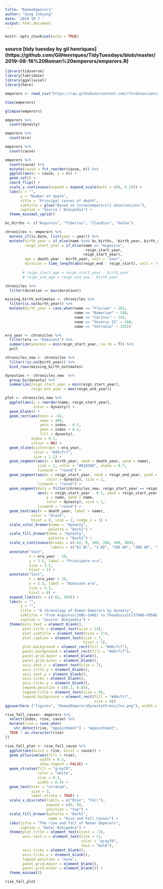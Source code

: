 ```yaml
---
title: "RomanEmperors"
author: "Sung Inkyung"
date: '2019 10 7 '
output: html_document
---
```


```r
knitr::opts_chunk$set(echo = TRUE)
```
### source [tidy tuesday by gil henriques] (https://github.com/GilHenriques/TidyTuesdays/blob/master/2019-08-16%20Roman%20emperors/emperors.R)
```r
library(tidyverse)
library(lubridate)
library(ggalluvial)
library(here)
```

```r
emperors <- read_csv("https://raw.githubusercontent.com/rfordatascience/tidytuesday/master/data/2019/2019-08-13/emperors.csv")

View(emperors)

glimpse(emperors)
```


```r
emperors %>% 
  count(dynasty)

emperors %>% 
  count(era) 

emperors %>% 
  count(cause)

emperors %>% 
  count(cause) %>% 
  mutate(cause = fct_reorder(cause, n)) %>% 
  ggplot(aes(x = cause, y = n)) +
  geom_col() +
  coord_flip() +
  scale_y_continuous(expand = expand_scale(mult = c(0, 0.2))) +
  labs(x = "",
       y = "Number of death",
       title = "Principal causes of death",
       subtitle = glue("Based on {nrow(emperors)} observations"),
       caption = "Source | Wikipedia") +
  theme_minimal_vgrid()

```

```r
bc_births <- c("Augustus", "Tiberius", "Claudius", "Galba")

chronicles <- emperors %>% 
  mutate_if(is.Date, list(year = year)) %>% 
  mutate(birth_year = if_else(name %in% bc_births, -birth_year, birth_year),
         reign_start_year = if_else(name == "Augustus",
                                    -reign_start_year,
                                    reign_start_year),
         age = death_year - birth_year, unit = "year",
         duration = time_length(abs(reign_end - reign_start), unit = "year"))
         
        # reign_start_age = reign_start_year - birth_year
        # reign_end_age = reign_end_yea - birth_year

chronicles %>% 
  filter(duration == max(duration))

missing_birth_estimates <- chronicles %>% 
  filter(is.na(birth_year)) %>% 
  mutate(birth_year = case_when(name == "Florian" ~ 202,
                                name == "Numerian" ~ 248,
                                name == "Carinus" ~ 245,
                                name == "Severus II" ~ 260,
                                name == "Vetranio" ~ 325))

era_year <- chronicles %>% 
  filter(era == "Dominate") %>% 
  summarize(yearmin = min(reign_start_year, na.rm = T)) %>% 
  pull 


```

```r
chronicles_new <- chronicles %>% 
  filter(!is.na(birth_year)) %>% 
  bind_rows(missing_birth_estimates)

dynasties <- chronicles_new  %>% 
  group_by(dynasty) %>% 
  summarize(reign_start_year = min(reign_start_year),
            reign_end_year = max(reign_end_year))

```

```r
plot <- chronicles_new %>% 
  ggplot(aes(y = reorder(name, reign_start_year), 
             color = dynasty)) +
  geom_blank() +
  geom_rect(aes(xmin = -62, 
                xmax = 400, 
                ymin = index - 0.5, 
                ymax = index + 0.5, 
                fill = dynasty), 
            alpha = 0.1, 
            colour = NA) +
  geom_vline(xintercept = era_year, 
             color = "#d6cfc7", 
             size = 1.2) +
  geom_segment(aes(x = birth_year, xend = death_year, yend = name),
               size = 2, color = "#818380", alpha = 0.7,
               lineend = "round") +
  geom_segment(aes(x = reign_start_year, xend = reign_end_year, yend = name, 
                   color = dynasty), size = 2,
               lineend = "round") +
  geom_segment(data = filter(chronicles_new, reign_start_year == reign_end_year), 
               aes(x = reign_start_year - 0.5, xend = reign_start_year + 0.5,
                   y = name, yend = name, 
                   color = dynasty), size = 2,
               lineend = "round") +
  geom_text(aes(x = death_year, label = name), 
            color = "black",
            hjust = 0, size = 2, nudge_x = 3) +
  scale_color_brewer(name = "dynasty", 
                    palette = "Dark2") +
  scale_fill_brewer(name = "dynasty", 
                    palette = "Dark2") +
  scale_x_continuous(breaks = c(-62, 0, 100, 200, 300, 400), 
                     labels = c("62 BC", "1 AD", "100 AD", "200 AD", "300 AD", "400 AD")) +
  annotate("text", 
           x = era_year - 10, 
           y = 2.5, label = "Principate era", 
           size = 3.5, 
           hjust = 1) +
  annotate("text", 
           x = era_year + 10, 
           y = 2.5, label = "Dominate era", 
           size = 3.5, 
           hjust = 0) +
  expand_limits(x = c(-62, 450)) +
  labs(x = "", 
       y = "",
       title = "A chronology of Roman Emperors by dynasty", 
       subtitle = "From Augustus(26BC–14AD) to TheodosiusI(379AD–395AD)\nLifespan(light colors) and reign duration and dynasty (colors) of Roman Emperors" ,
       caption = "source: Wikipedia") +
  theme(axis.text = element_blank(),
        plot.title = element_text(size = 14),
        plot.subtitle = element_text(size = 11),
        plot.caption = element_text(size = 7,
                                    hjust = 1),
        plot.background = element_rect(fill = "#d6cfc7"),
        panel.background = element_rect(fill = "#d6cfc7"),
        panel.grid.major = element_blank(),
        panel.grid.minor = element_blank(), 
        axis.text.x = element_text(size = 7),
        axis.title.y = element_blank(),
        axis.text.y = element_blank(),
        axis.ticks = element_blank(),
        axis.ticks.y = element_blank(),
        legend.position = c(0.2, 0.65),
        legend.title = element_text(size = 9),
        legend.background = element_rect(fill = "#d6cfc7",
                                         size = 0)) 
ggsave(here ("figures", "RomanEmperorsDynastyChronicles.png"), width = 9, height = 7, units = "in")

```

```r
rise_fall_cause<- emperors %>% 
  select(index, rise, cause) %>% 
  mutate(rise = case_when(
    str_detect(rise, "Appointment") ~ "Appointment",
  TRUE ~ as.character(rise)
))

rise_fall_plot <- rise_fall_cause %>% 
  ggplot(aes(axis1 = rise, axis2 = cause)) +
  geom_alluvium(aes(fill = rise), 
                width = 0.2,
                show.legend = FALSE) +
  geom_stratum(fill = "gray70",
               color = "white", 
               size = 0.1, 
               width = 0.4) +
  geom_text(stat = "stratum", 
            size = 3, 
            label.strata = TRUE) +
  scale_x_discrete(limits = c("Rise", "Fall"), 
                   expand = c(0, 0), 
                   position = "top") +
  scale_fill_brewer(palette = "Dark2",
                    name = "Rise and Fall Causes") +
  labs(title = "The rise and fall of Roman Emperors", 
       caption = "Data: Wikipedia") +
  theme(plot.title = element_text(vjust = -3), 
        axis.text.x = element_text(size = 11, 
                                   color = "gray70",
                                   face = "bold"),
        axis.ticks = element_blank(),
        axis.ticks.x = element_blank(),
        legend.position = "none",
        panel.grid.major = element_blank(), 
        panel.grid.minor = element_blank()) + 
  theme_minimal()

rise_fall_plot
```
